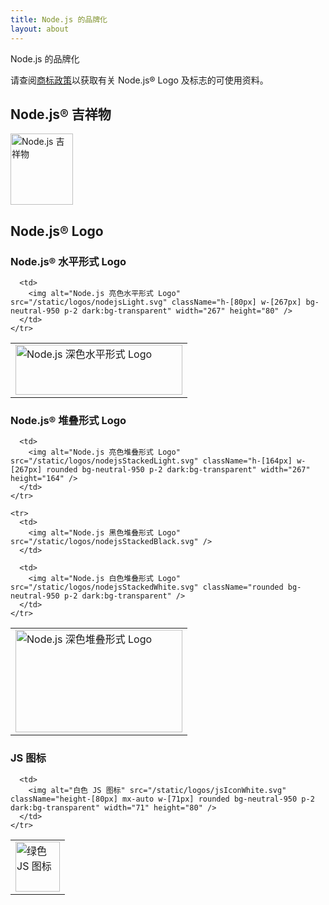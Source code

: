 ```yaml
---
title: Node.js 的品牌化
layout: about
---
```


Node.js 的品牌化

请查阅[商标政策](https://trademark-policy.openjsf.org/)以获取有关 Node.js® Logo 及标志的可使用资料。

## Node.js® 吉祥物

<img
  alt="Node.js 吉祥物"
  src="/static/images/node-mascot.svg"
  className="w-[100px]"
  width="100"
  height="114"
/>

## Node.js® Logo

### Node.js® 水平形式 Logo

<table>
  <tbody>
    <tr>
      <td>
        <img alt="Node.js 深色水平形式 Logo" src="/static/logos/nodejsDark.svg" className="h-[80px] w-[267px]" width="267" height="80" />
      </td>

      <td>
        <img alt="Node.js 亮色水平形式 Logo" src="/static/logos/nodejsLight.svg" className="h-[80px] w-[267px] bg-neutral-950 p-2 dark:bg-transparent" width="267" height="80" />
      </td>
    </tr>

  </tbody>
</table>

### Node.js® 堆叠形式 Logo

<table>
  <tbody>
    <tr>
      <td>
        <img alt="Node.js 深色堆叠形式 Logo" src="/static/logos/nodejsStackedDark.svg" className="h-[164px] w-[267px]" width="267" height="164" />
      </td>

      <td>
        <img alt="Node.js 亮色堆叠形式 Logo" src="/static/logos/nodejsStackedLight.svg" className="h-[164px] w-[267px] rounded bg-neutral-950 p-2 dark:bg-transparent" width="267" height="164" />
      </td>
    </tr>

    <tr>
      <td>
        <img alt="Node.js 黑色堆叠形式 Logo" src="/static/logos/nodejsStackedBlack.svg" />
      </td>

      <td>
        <img alt="Node.js 白色堆叠形式 Logo" src="/static/logos/nodejsStackedWhite.svg" className="rounded bg-neutral-950 p-2 dark:bg-transparent" />
      </td>
    </tr>

  </tbody>
</table>

### JS 图标

<table>
  <tbody>
    <tr>
      <td>
        <img alt="绿色 JS 图标" src="/static/logos/jsIconGreen.svg" className="height-[80px] mx-auto w-[71px]" width="71" height="80" />
      </td>

      <td>
        <img alt="白色 JS 图标" src="/static/logos/jsIconWhite.svg" className="height-[80px] mx-auto w-[71px] rounded bg-neutral-950 p-2 dark:bg-transparent" width="71" height="80" />
      </td>
    </tr>

  </tbody>
</table>
